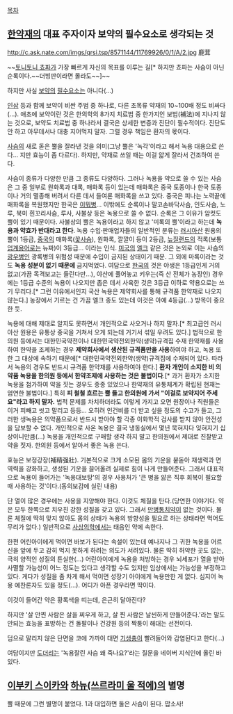 [[목차]]

== [[한약재]]의 대표 주자이자 보약의 필수요소로 생각되는 것 ==
http://c.ask.nate.com/imgs/qrsi.tsp/8571144/11769926/0/1/A/2.jpg
鹿茸

~~[[토니토니 쵸파]]가 가장 빠르게 자신의 목표를 이루는 길[* 하지만 쵸파는 사슴이 아닌 순록이다.~~더빙판이라면 몰라도~~]~~

하지만 사실 [[보약]]의 [[필수요소]]는 아니다(...)

[[인삼]] 등과 함께 보약이 비싼 주범 중 하나로, 다른 초목류 약재의 10~100배 정도 비싸다(...). 애초에 보약이란 것은 한의학의 8가지 치료법 중 한가지인 보법(補法)에 지나지 않는 것으로, 보약도 치료법 중 하나라서 결국은 상세한 변증과 진단이 필수적이다. 진단도 안 하고 아무데서나 대충 지어먹지 말자. 그럴 경우 책임은 환자의 몫이다.

[[사슴]]의 새로 돋은 뿔을 잘라낸 것을 의미(그냥 뿔은 '녹각'이라고 해서 녹용 대용으로 쓴다... 지만 효능이 좀 다르다). 하지만, 약재로 쓰일 때는 이걸 얇게 잘라서 건조하여 쓴다.

사슴이 종류가 다양한 만큼 그 종류도 다양하다. 그러나 녹용을 약으로 쓸 수 있는 사슴은 그 중 일부로 원화록과 대록, 매화록 등이 있는데 매화록은 중국 토종이나 한국 토종이나 거의 멸종해 버려서 다른 데서 들여론 매화록을 쓰고 있다. 중국은 피나는 노력끝에 매화록을 복원했지만 한국은 [[이뭐병]]... 이밖에도 순록이나 말코손바닥사슴, 인도사슴, 노루, 북미 흰꼬리사슴, 루사, 사불상 등은 녹용으로 쓸 수 없다. 순록은 그 이유가 암컷도 뿔이 있기 때문이다. 사불상의 뿔은 녹용이라고 하지 않고 '미록의 뿔'이라고 하는데 '''녹용과 약효가 반대라고 한다'''. 녹용 수입·판매업자들의 일반적인 분류는 [[러시아]]산 원용의 뿔이 1등급, [[중국]]의 매화록([[꽃사슴]]), 원화록, 깔깔이 등이 2등급, [[뉴질랜드]]의 적록(보통 [[업계용어]]로는 뉴짜)이 3등급... 이라는 인식. [[미국]]의 [[엘크]] 같은 것은 논외로 이는 사슴의 [[광우병]]인 광록병의 위험성 때문에 수입이 금지된 상태이기 때문. 그 외에 마록이라는 것도 '''녹용 성분이 없기 때문에''' 금지먹었다. 여담으로 [[한국]]의 것은 야생은 1등급인게 거의 없고(가끔 목격보고는 들린다만...), 야산에 풀어놓고 키우는(즉 산 전체가 농장인) 경우에는 1등급 수준의 녹용이 나오지만 좁은 데서 사육한 것은 3등급 이하로 약용으로는 쓰기 무리다.[* 그런 이유에서인지 국산 녹용은 제약회사를 통해 규격품 한약재로 나오지 않는다.] 농장에서 기르는 건 가끔 엘크 종도 있는데 이것은 아예 4등급(...) 방목이 중요한 듯.

녹용에 대해 제대로 알지도 못하면서 개인적으로 사오거나 하지 말자.[* 최고급인 러시아산 원용은 유통상 중국을 거쳐서 오게 되는데 거기서 섞일 우려도 있다.] 법적으로 한의원 등에서는 대한민국약전이나 대한민국약전외한약(생약)규격집 수재 한약재를 사용하여 한약을 조제하는 경우 '''제약회사에서 생산된 규격품만을 사용'''하여야 하고, 녹용 또한 그 대상에 속하기 때문에[* 대한민국약전외한약(생약)규격집에 수재되어 있다. 따라서 녹용의 경우도 반드시 규격품 한약재를 사용하여야 한다.] '''환자 개인이 소지한 비 의약품 녹용을 한의원 등에서 한약조제에 사용하는 것은 불법이다'''.[* 과거 환자가 소지한 녹용을 첨가하여 약을 짓는 경우도 종종 있었으나 한약재의 유통체계가 확립된 현재는 엄연한 불법이다.] 특히 '''피 철철 흐르는 뿔 들고 한의원에 가서 "이걸로 보약지어 주세요"라고 하지 말자.''' 법적 문제를 차치하더라도 이렇게 가지고 오면 원장이나 직원들은 이거 피빼고 씻고 말리고 등등... 오히려 인건비를 더 받고 싶을 정도의 수고가 들고, 그러한 생녹용은 의약품으로서 반드시 받아야 할 각종 이화학적 검사를 받지 않아 안전성을 담보할 수 없다. 개인적으로 사온 녹용은 결국 냉동실에서 몇년 묵혀지다 잊혀지기 십상이니만큼(...) 녹용을 개인적으로 구매할 생각 하지 말고 한의원에서 제대로 진찰받고 약을 짓자. 한의원 등에서 알아서 좋은 녹용 쓴다.

효능은 보정강장(補精强壯). 기본적으로 크게 소모된 몸의 기운을 붇돋아 재생력과 면역력을 강화하고, 생성된 기운을 끌어올려 실제로 힘이 나게 만들어준다. 그래서 대표적으로 녹용이 들어가는 '녹용대보탕'의 경우 사용처가 '큰 병을 앓은 직후 회복이 필요할 때 사용하는 것'이다.(동의보감에 실린 내용)

단 열이 많은 경우에는 사용을 지양해야 한다. 이것도 체질을 탄다.(당연한 이야기다. 약은 모두 한쪽으로 치우친 강한 성질을 갖고 있다. 그래서 [[만병통치약]]이 없는 것이다. 물론 체질에 딱히 맞지 않아도 몸의 상태가 녹용의 방향성을 필요로 하는 상태라면 먹어도 무리가 없다.) 일반적으로 [[사상의학]]에서는 태음인 약에 속한다.

한편 어린아이에게 먹이면 바보가 된다는 속설이 있는데 예나지나 그 귀한 녹용을 어르신을 앞에 두고 감히 먹지 못하게 하려는 의도가 서려있다. 물론 딱히 허약한 곳도 없는, 극히 양적인 성질의 튼실한(...) 어린아이에게 녹용을 처방하는 경우 뇌세포가 열을 받아 사멸할 가능성이 어느 정도는 있다고 생각할 수도 있지만 임상에서는 가능성을 부정하고 있다. 게다가 성질을 좀 차게 해서 먹이면 성장기 아이에게 녹용만한 게 없다. 심지어 녹용 예찬론자도 있을 정도(...). 어디가 아픈 경우라면 딱이다.

이것이 들어간 약은 황록색을 띠는데, 은근히 달아진다?

하지만 '살 안찐 사람은 살을 찌우게 하고, 살 찐 사람은 날씬하게 만들어준다.'라는 말도 안되는 효능을 표방하는 건 돌팔이나 건강원 등의 짝퉁이 해대는 선전이다.

덤으로 말리지 않은 단면을 코에 가까이 대면 [[기생충]]이 빨려들어와 감염된다고 한다(...)

여담이지만 [[도더리]]는 '녹용잘린 사슴 왜 죽나요?'라는 질문을 네이버 지식인에 올린 바 있다.

== [[이부키 스이카]]와 [[하뉴(쓰르라미 울 적에)]]의 별명 ==
뿔 때문에 그런 별명이 붙었다. 1과 대입하면 둘은 사슴이 된다. 맙소사!
